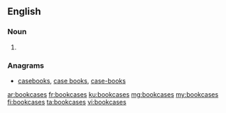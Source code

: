 ==English==

===Noun===
{{head|en|plural}}

# {{plural of|bookcase|lang=en}}

===Anagrams===
* [[casebooks#English|casebooks]], [[case books#English|case books]], [[case-books#English|case-books]]

[[ar:bookcases]]
[[fr:bookcases]]
[[ku:bookcases]]
[[mg:bookcases]]
[[my:bookcases]]
[[fi:bookcases]]
[[ta:bookcases]]
[[vi:bookcases]]